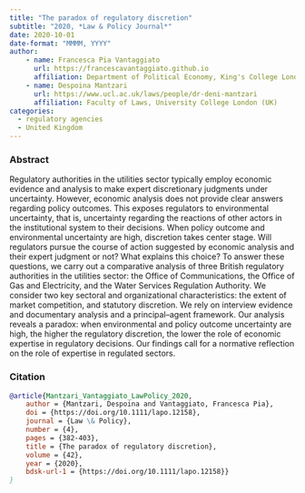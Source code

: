 ```yaml
---
title: "The paradox of regulatory discretion" 
subtitle: "2020, *Law & Policy Journal*"
date: 2020-10-01
date-format: "MMMM, YYYY"
author:
    - name: Francesca Pia Vantaggiato
      url: https://francescavantaggiato.github.io
      affiliation: Department of Political Economy, King's College London (UK)
    - name: Despoina Mantzari
      url: https://www.ucl.ac.uk/laws/people/dr-deni-mantzari
      affiliation: Faculty of Laws, University College London (UK)
categories: 
  - regulatory agencies
  - United Kingdom
---
```


### Abstract

Regulatory authorities in the utilities sector typically employ economic evidence and analysis to make expert discretionary judgments under uncertainty. However, economic analysis does not provide clear answers regarding policy outcomes. This exposes regulators to environmental uncertainty, that is, uncertainty regarding the reactions of other actors in the institutional system to their decisions. When policy outcome and environmental uncertainty are high, discretion takes center stage. Will regulators pursue the course of action suggested by economic analysis and their expert judgment or not? What explains this choice? To answer these questions, we carry out a comparative analysis of three British regulatory authorities in the utilities sector: the Office of Communications, the Office of Gas and Electricity, and the Water Services Regulation Authority. We consider two key sectoral and organizational characteristics: the extent of market competition, and statutory discretion. We rely on interview evidence and documentary analysis and a principal--agent framework. Our analysis reveals a paradox: when environmental and policy outcome uncertainty are high, the higher the regulatory discretion, the lower the role of economic expertise in regulatory decisions. Our findings call for a normative reflection on the role of expertise in regulated sectors.

### Citation

``` bibtex
@article{Mantzari_Vantaggiato_LawPolicy_2020,
    author = {Mantzari, Despoina and Vantaggiato, Francesca Pia},
    doi = {https://doi.org/10.1111/lapo.12158},
    journal = {Law \& Policy},
    number = {4},
    pages = {382-403},
    title = {The paradox of regulatory discretion},
    volume = {42},
    year = {2020},
    bdsk-url-1 = {https://doi.org/10.1111/lapo.12158}}
}
```
